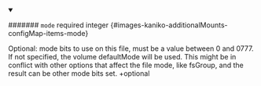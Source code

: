 
<details className="config-field" data-expandable="false" open>
<summary>

####### `mode` <span class="config-field-required" data-required="false">required</span> <span class="config-field-type">integer</span> <span class="config-field-default"></span> <span class="config-field-enum"></span> {#images-kaniko-additionalMounts-configMap-items-mode}

Optional: mode bits to use on this file, must be a value between 0
and 0777. If not specified, the volume defaultMode will be used.
This might be in conflict with other options that affect the file
mode, like fsGroup, and the result can be other mode bits set.
+optional

</summary>



</details>
